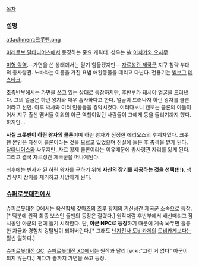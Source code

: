 [[목차]]

=== 설명 === 
attachment:크롯펜.png 

[[미래로보 달타니어스]]에서 등장하는 중요 캐릭터. 성우는 故 [[이치카와 오사무]]. 

[[미형 악역]].--가면을 쓴 상태에서는 믿기 힘들겠지만-- [[자르성간 제국군]] 지구 침략 부대의 총사령관. 노바라는 이름을 가진 표범 애완동물을 데리고 다닌다. 전용기는 [[벰보그]] [[데스타크]]. 

초중반부에서는 가면을 쓰고 있는 상태로 등장하지만, 후반부가 돼서야 얼굴을 드러낸다. 그의 얼굴은 하린 왕자와 매우 흡사하다고 한다. 얼굴이 드러나자 하린 왕자를 클론이라고 선언. 아루 박사와 여러 인물들을 경악시켰다. 이러다보니 켄토는 클론의 아들이어서 지구 출신 멤버들 이외의 아군 역할이었던 사람들이 그에게 등을 돌리기까지 했다. 하지만... 

'''사실 크롯펜이 하린 왕자의 클론'''이며 하린 왕자가 진정한 에리오스의 후계자였다. 크롯펜 본인은 자신이 클론이라는 것을 모르고 있었으며 진실에 들은 후 충격을 받게 된다. [[달타니어스]]와 싸우지만, 자르 황제 클론이라는 이유때문에 총사령관 자리를 잃게 된다. 그리고 결국 자르성간 제국군을 떠나게된다.

최후에는 빈사가 된 하린 왕자를 구하기 위해 '''자신의 장기를 제공하는 것을 선택(!!!)'''. 생명 유지 장치를 제거하고 사망하게 된다. 

=== [[슈퍼로봇대전]]에서 === 
[[슈퍼로봇대전 D]]에서는 [[육신합체 갓마즈]]의 [[즈루 황제]]의 [[기신성간 제국군]] 소속으로 등장.[* 덕분에 원작 최종 보스인 돌멘의 등장은 잘렸다.] 원작처럼 후반부에서 배신때리고 잠시동안 아군의 편에 들기 시작한다. 단, '''아군 NPC로 등장'''하기 때문에 계속 놔두면 훌륭한 자금과 경험치 강탈범이 되어버린다.[* 그래도 [[닌자전사 토비카게]]의 [[토비카게]]보다는 훨씬 덜하다.] 

[[슈퍼로봇대전 GC]], [[슈퍼로봇대전 XO]]에서는 원작과 달리 [wiki:"그런 거 없다" 아군이 되지 않는다.] 게다가 끝까지 가면을 쓰고 등장. 
